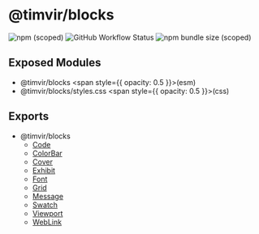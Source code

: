 
# @timvir/blocks

![npm (scoped)](https://img.shields.io/npm/v/@timvir/blocks?style=for-the-badge)
![GitHub Workflow Status](https://img.shields.io/github/workflow/status/timvir/timvir/Validate?style=for-the-badge)
![npm bundle size (scoped)](https://img.shields.io/bundlephobia/minzip/@timvir/blocks?style=for-the-badge)

## Exposed Modules

- @timvir/blocks <span style={{ opacity: 0.5 }}>(esm)</span>
- @timvir/blocks/styles.css <span style={{ opacity: 0.5 }}>(css)</span>

## Exports

- @timvir/blocks
  - [Code](/docs/components/Code)
  - [ColorBar](/docs/components/ColorBar)
  - [Cover](/docs/components/Cover)
  - [Exhibit](/docs/components/Exhibit)
  - [Font](/docs/components/Font)
  - [Grid](/docs/components/Grid)
  - [Message](/docs/components/Message)
  - [Swatch](/docs/components/Swatch)
  - [Viewport](/docs/components/Viewport)
  - [WebLink](/docs/components/WebLink)

